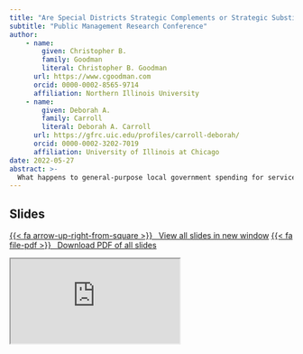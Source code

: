 ```yaml
---
title: "Are Special Districts Strategic Complements or Strategic Substitutes?"
subtitle: "Public Management Research Conference"
author:
    - name: 
        given: Christopher B.
        family: Goodman
        literal: Christopher B. Goodman
      url: https://www.cgoodman.com
      orcid: 0000-0002-8565-9714
      affiliation: Northern Illinois University
    - name: 
        given: Deborah A.
        family: Carroll
        literal: Deborah A. Carroll
      url: https://gfrc.uic.edu/profiles/carroll-deborah/
      orcid: 0000-0002-3202-7019
      affiliation: University of Illinois at Chicago
date: 2022-05-27
abstract: >-
  What happens to general-purpose local government spending for service provision when a special district enters the public service market? Theoretically, special districts can act either as complements by supplementing existing service provision spending or as substitutes by supplanting current service provision spending. We find a substitution effect using fixed effects regression on urban counties in the United States from 1972 to 2017. Special districts replace spending for public service provision by county governments; however, we find no similar result for municipal governments. But the results are nuanced–findings are confined mainly to public services that tend to cover large land areas like fire protection, sewerage, and solid waste management. Furthermore, we find evidence that day-to-day operations drive observed substitution, and that county size is an important factor depending on the functional service area.
---
```


## Slides

<p class="text-center"><a class="btn btn-info btn-lg" target="_blank" href="https://cbgoodman.github.io/pmrc22-presentation/goodman-carroll-pmrc-2022.html">{{< fa arrow-up-right-from-square >}} &ensp;View all slides in new window</a> <a class="btn btn-info btn-lg" target="_blank" href="https://github.com/cbgoodman/pmrc22-presentation/blob/main/goodman-carroll-pmrc-2022.pdf" role="button">{{< fa file-pdf >}} &ensp;Download PDF of all slides</a></p>


<div class="ratio ratio-16x9">
<iframe class="slide-deck" src="https://cbgoodman.github.io/pmrc22-presentation/goodman-carroll-pmrc-2022.html"></iframe>
</div>